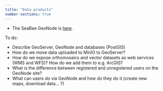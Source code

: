 ```yaml
---
title: "Data products"
number-sections: true
---
```


 * The SeaBee GeoNode is [here](https://geonode.seabee.sigma2.no/#/).
 
 To do:
 
 * Describe GeoServer, GeoNode and databases (PostGIS)
 * How do we move data uploaded to MinIO to GeoServer?
 * How do we expose orthomosaics and vector datasets as web services (WMS and WFS)? How do we add them to e.g. ArcGIS?
 * What is the difference between registered and unregistered users on the GeoNode site?
 * What can users do via GeoNode and how do they do it (create new maps, download data... ?)